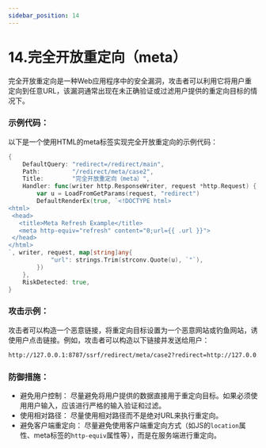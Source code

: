 ```yaml
---
sidebar_position: 14
---
```


# 14.完全开放重定向（meta）

完全开放重定向是一种Web应用程序中的安全漏洞，攻击者可以利用它将用户重定向到任意URL，该漏洞通常出现在未正确验证或过滤用户提供的重定向目标的情况下。

### 示例代码：

以下是一个使用HTML的meta标签实现完全开放重定向的示例代码：

```Go
{
    DefaultQuery: "redirect=/redirect/main",
    Path:         "/redirect/meta/case2",
    Title:        "完全开放重定向（meta）",
    Handler: func(writer http.ResponseWriter, request *http.Request) {
        var u = LoadFromGetParams(request, "redirect")
        DefaultRenderEx(true, `<!DOCTYPE html>
<html>
 <head>
   <title>Meta Refresh Example</title>
   <meta http-equiv="refresh" content="0;url={{ .url }}">
 </head>
</html>
`, writer, request, map[string]any{
            "url": strings.Trim(strconv.Quote(u), `"`),
        })
    },
    RiskDetected: true,
}
```

### 攻击示例：

攻击者可以构造一个恶意链接，将重定向目标设置为一个恶意网站或钓鱼网站，诱使用户点击链接。例如，攻击者可以构造以下链接并发送给用户：

```Bash
http://127.0.0.1:8787/ssrf/redirect/meta/case2?redirect=http://127.0.0.1:8787/ssrf/flag
```

### 防御措施：

- 避免用户控制： 尽量避免将用户提供的数据直接用于重定向目标。如果必须使用用户输入，应该进行严格的输入验证和过滤。
- 使用相对路径： 尽量使用相对路径而不是绝对URL来执行重定向。
- 避免客户端重定向： 尽量避免使用客户端重定向方式（如JS的`location`属性、meta标签的`http-equiv`属性等），而是在服务端进行重定向。
